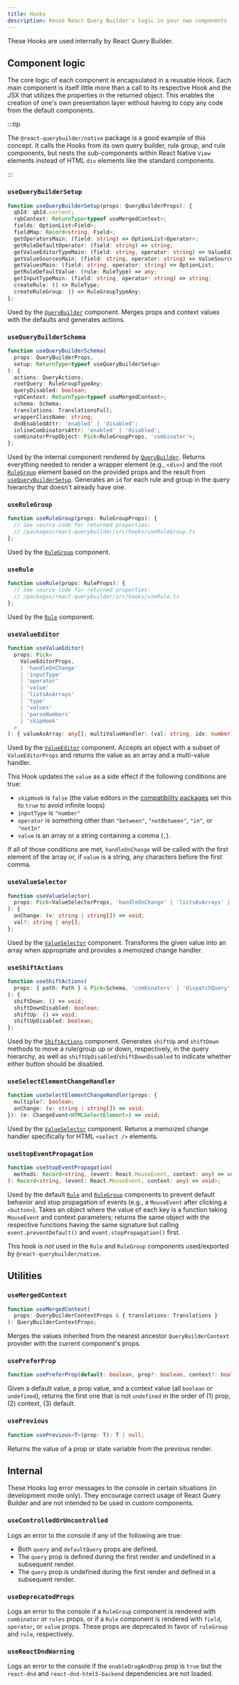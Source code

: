 ```yaml
---
title: Hooks
description: Reuse React Query Builder's logic in your own components
---
```



<TypeScriptAdmonition />

These Hooks are used internally by React Query Builder.

## Component logic

The core logic of each component is encapsulated in a reusable Hook. Each main component is itself little more than a call to its respective Hook and the JSX that utilizes the properties in the returned object. This enables the creation of one's own presentation layer without having to copy any code from the default components.

:::tip

The `@react-querybuilder/native` package is a good example of this concept. It calls the Hooks from its own query builder, rule group, and rule components, but nests the sub-components within React Native `View` elements instead of HTML `div` elements like the standard components.

:::

### `useQueryBuilderSetup`

```ts
function useQueryBuilderSetup(props: QueryBuilderProps): {
  qbId: qbId.current;
  rqbContext: ReturnType<typeof useMergedContext>;
  fields: OptionList<Field>;
  fieldMap: Record<string, Field>;
  getOperatorsMain: (field: string) => OptionList<Operator>;
  getRuleDefaultOperator: (field: string) => string;
  getValueEditorTypeMain: (field: string, operator: string) => ValueEditorType;
  getValueSourcesMain: (field: string, operator: string) => ValueSources;
  getValuesMain: (field: string, operator: string) => OptionList;
  getRuleDefaultValue: (rule: RuleType) => any;
  getInputTypeMain: (field: string, operator: string) => string;
  createRule: () => RuleType;
  createRuleGroup: () => RuleGroupTypeAny;
};
```

Used by the [`QueryBuilder`](../components/querybuilder) component. Merges props and context values with the defaults and generates actions.

### `useQueryBuilderSchema`

```ts
function useQueryBuilderSchema(
  props: QueryBuilderProps,
  setup: ReturnType<typeof useQueryBuilderSetup>
): {
  actions: QueryActions;
  rootQuery: RuleGroupTypeAny;
  queryDisabled: boolean;
  rqbContext: ReturnType<typeof useMergedContext>;
  schema: Schema;
  translations: TranslationsFull;
  wrapperClassName: string;
  dndEnabledAttr: 'enabled' | 'disabled';
  inlineCombinatorsAttr: 'enabled' | 'disabled';
  combinatorPropObject: Pick<RuleGroupProps, 'combinator'>;
};
```

Used by the internal component rendered by [`QueryBuilder`](../components/querybuilder). Returns everything needed to render a wrapper element (e.g., `<div>`) and the root [`RuleGroup`](../components/rulegroup) element based on the provided props and the result from [`useQueryBuilderSetup`](#usequerybuildersetup). Generates an `id` for each rule and group in the query hierarchy that doesn't already have one.

### `useRuleGroup`

```ts
function useRuleGroup(props: RuleGroupProps): {
  // See source code for returned properties:
  // /packages/react-querybuilder/src/hooks/useRuleGroup.ts
};
```

Used by the [`RuleGroup`](../components/rulegroup) component.

### `useRule`

```ts
function useRule(props: RuleProps): {
  // See source code for returned properties:
  // /packages/react-querybuilder/src/hooks/useRule.ts
};
```

Used by the [`Rule`](../components/rule) component.

### `useValueEditor`

```ts
function useValueEditor(
  props: Pick<
    ValueEditorProps,
    | 'handleOnChange'
    | 'inputType'
    | 'operator'
    | 'value'
    | 'listsAsArrays'
    | 'type'
    | 'values'
    | 'parseNumbers'
    | 'skipHook'
  >
): { valueAsArray: any[]; multiValueHandler: (val: string, idx: number) => void };
```

Used by the [`ValueEditor`](../components/valueeditor) component. Accepts an object with a subset of `ValueEditorProps` and returns the value as an array and a multi-value handler.

This Hook updates the `value` as a side effect if the following conditions are true:

- `skipHook` is `false` (the value editors in the [compatibility packages](../compat) set this to `true` to avoid infinite loops)
- `inputType` is `"number"`
- `operator` is something other than `"between"`, `"notBetween"`, `"in"`, or `"notIn"`
- `value` is an array or a string containing a comma (`,`).

If all of those conditions are met, `handleOnChange` will be called with the first element of the array or, if `value` is a string, any characters before the first comma.

### `useValueSelector`

```ts
function useValueSelector(
  props: Pick<ValueSelectorProps, 'handleOnChange' | 'listsAsArrays' | 'multiple' | 'value'>
): {
  onChange: (v: string | string[]) => void;
  val?: string | any[];
};
```

Used by the [`ValueSelector`](../components/valueselector) component. Transforms the given value into an array when appropriate and provides a memoized change handler.

### `useShiftActions`

```ts
function useShiftActions(
  props: { path: Path } & Pick<Schema, 'combinators' | 'dispatchQuery' | 'getQuery'>
): {
  shiftDown: () => void;
  shiftDownDisabled: boolean;
  shiftUp: () => void;
  shiftUpDisabled: boolean;
};
```

Used by the [`ShiftActions`](../components/shiftactions) component. Generates `shiftUp` and `shiftDown` methods to move a rule/group up or down, respectively, in the query hierarchy, as well as `shiftUpDisabled`/`shiftDownDisabled` to indicate whether either button should be disabled.

### `useSelectElementChangeHandler`

```ts
function useSelectElementChangeHandler(props: {
  multiple?: boolean;
  onChange: (v: string | string[]) => void;
}): (e: ChangeEvent<HTMLSelectElement>) => void;
```

Used by the [`ValueSelector`](../components/valueselector) component. Returns a memoized change handler specifically for HTML `<select />` elements.

### `useStopEventPropagation`

```ts
function useStopEventPropagation(
  methods: Record<string, (event: React.MouseEvent, context: any) => void>
): Record<string, (event: React.MouseEvent, context: any) => void>;
```

Used by the default [`Rule`](../components/rule) and [`RuleGroup`](../components/rulegroup) components to prevent default behavior and stop propagation of events (e.g., a `MouseEvent` after clicking a `<button>`). Takes an object where the value of each key is a function taking `MouseEvent` and context parameters; returns the same object with the respective functions having the same signature but calling `event.preventDefault()` and `event.stopPropagation()` first.

This hook is _not_ used in the `Rule` and `RuleGroup` components used/exported by `@react-querybuilder/native`.

## Utilities

### `useMergedContext`

```ts
function useMergedContext(
  props: QueryBuilderContextProps & { translations: Translations }
): QueryBuilderContextProps;
```

Merges the values inherited from the nearest ancestor `QueryBuilderContext` provider with the current component's props.

### `usePreferProp`

```ts
function usePreferProp(default: boolean, prop?: boolean, context?: boolean): boolean;
```

Given a default value, a prop value, and a context value (all `boolean` or `undefined`), returns the first one that is not `undefined` in the order of (1) prop, (2) context, (3) default.

### `usePrevious`

```ts
function usePrevious<T>(prop: T): T | null;
```

Returns the value of a prop or state variable from the previous render.

## Internal

These Hooks log error messages to the console in certain situations (in development mode only). They encourage correct usage of React Query Builder and are not intended to be used in custom components.

### `useControlledOrUncontrolled`

Logs an error to the console if any of the following are true:

- Both `query` and `defaultQuery` props are defined.
- The `query` prop is defined during the first render and undefined in a subsequent render.
- The `query` prop is undefined during the first render and defined in a subsequent render.

### `useDeprecatedProps`

Logs an error to the console if a `RuleGroup` component is rendered with `combinator` or `rules` props, or if a `Rule` component is rendered with `field`, `operator`, or `value` props. These props are deprecated in favor of `ruleGroup` and `rule`, respectively.

### `useReactDndWarning`

Logs an error to the console if the `enableDragAndDrop` prop is `true` but the `react-dnd` and `react-dnd-html5-backend` dependencies are not loaded.
